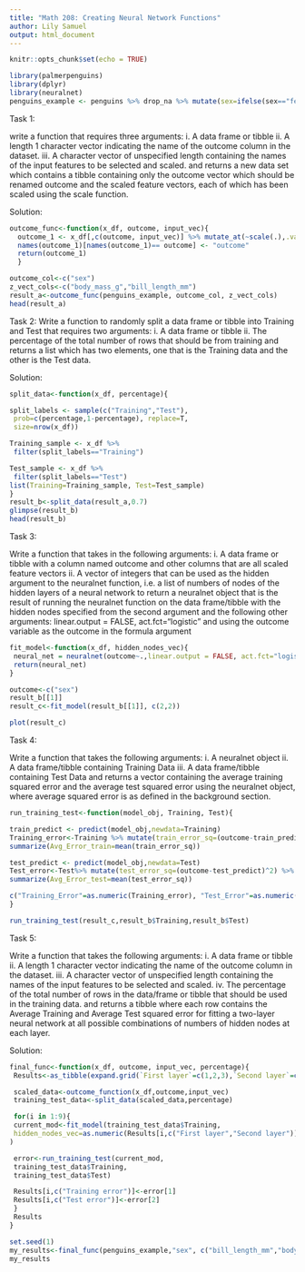 ```yaml
---
title: "Math 208: Creating Neural Network Functions"
author: Lily Samuel
output: html_document
---
```


```r
knitr::opts_chunk$set(echo = TRUE)
```

```r
library(palmerpenguins)
library(dplyr)
library(neuralnet)
penguins_example <- penguins %>% drop_na %>% mutate(sex=ifelse(sex=="female",1,0))
```

Task 1: 

write a function that requires three arguments:
  i. A data frame or tibble
  ii. A length 1 character vector indicating the name of the outcome column in the dataset.
  iii. A character vector of unspecified length containing the names of the input features to be selected
  and scaled.
and returns a new data set which contains a tibble containing only the outcome vector which should be
renamed outcome and the scaled feature vectors, each of which has been scaled using the scale function.

Solution:
```r
outcome_func<-function(x_df, outcome, input_vec){
  outcome_1 <- x_df[,c(outcome, input_vec)] %>% mutate_at(~scale(.),.vars=vars(input_vec))
  names(outcome_1)[names(outcome_1)== outcome] <- "outcome"
  return(outcome_1)
  }

outcome_col<-c("sex")
z_vect_cols<-c("body_mass_g","bill_length_mm")
result_a<-outcome_func(penguins_example, outcome_col, z_vect_cols)
head(result_a)

```

Task 2:
Write a function to randomly split a data frame or tibble into Training and Test that requires two
arguments:
  i. A data frame or tibble
  ii. The percentage of the total number of rows that should be from training
and returns a list which has two elements, one that is the Training data and the other is the Test data.

Solution:
```r
split_data<-function(x_df, percentage){

split_labels <- sample(c("Training","Test"),
 prob=c(percentage,1-percentage), replace=T,
 size=nrow(x_df))

Training_sample <- x_df %>%
 filter(split_labels=="Training")

Test_sample <- x_df %>%
 filter(split_labels=="Test")
list(Training=Training_sample, Test=Test_sample)
}
result_b<-split_data(result_a,0.7)
glimpse(result_b)
head(result_b)
```

Task 3:

Write a function that takes in the following arguments:
  i. A data frame or tibble with a column named outcome and other columns that are all scaled
      feature vectors
  ii. A vector of integers that can be used as the hidden argument to the neuralnet function, i.e. a
      list of numbers of nodes of the hidden layers of a neural network
to return a neuralnet object that is the result of running the neuralnet function on the data frame/tibble
with the hidden nodes specified from the second argument and the following other arguments:
  linear.output = FALSE,
  act.fct="logistic" 
and using the outcome variable as the outcome in the formula argument

```r
fit_model<-function(x_df, hidden_nodes_vec){
 neural_net = neuralnet(outcome~.,linear.output = FALSE, act.fct="logistic",data=x_df, hidden=hidden_nodes_vec)
 return(neural_net)
}

outcome<-c("sex")
result_b[[1]]
result_c<-fit_model(result_b[[1]], c(2,2))

plot(result_c)
```
Task 4:

Write a function that takes the following arguments:
  i. A neuralnet object
  ii. A data frame/tibble containing Training Data
  iii. A data frame/tibble containing Test Data
and returns a vector containing the average training squared error and the average test squared error using
the neuralnet object, where average squared error is as defined in the background section.

```r
run_training_test<-function(model_obj, Training, Test){

train_predict <- predict(model_obj,newdata=Training)
Training_error<-Training %>% mutate(train_error_sq=(outcome-train_predict)^2) %>%
summarize(Avg_Error_train=mean(train_error_sq))

test_predict <- predict(model_obj,newdata=Test)
Test_error<-Test%>% mutate(test_error_sq=(outcome-test_predict)^2) %>%
summarize(Avg_Error_test=mean(test_error_sq))

c("Training_Error"=as.numeric(Training_error), "Test_Error"=as.numeric(Test_error))
}

run_training_test(result_c,result_b$Training,result_b$Test)
```

Task 5:

Write a function that takes the following arguments:
  i. A data frame or tibble
  ii. A length 1 character vector indicating the name of the outcome column in the dataset.
  iii. A character vector of unspecified length containing the names of the input features to be selected
      and scaled.
  iv. The percentage of the total number of rows in the data/frame or tibble that should be used in the
      training data.
and returns a tibble where each row contains the Average Training and Average Test squared error for fitting a
two-layer neural network at all possible combinations of numbers of hidden nodes at each layer.

Solution:
```r
final_func<-function(x_df, outcome, input_vec, percentage){
 Results<-as_tibble(expand.grid(`First layer`=c(1,2,3),`Second layer`=c(1,2,3), `Training error`=0, `Test error`=0))

 scaled_data<-outcome_function(x_df,outcome,input_vec)
 training_test_data<-split_data(scaled_data,percentage)

 for(i in 1:9){
 current_mod<-fit_model(training_test_data$Training,
 hidden_nodes_vec=as.numeric(Results[i,c("First layer","Second layer")])
)

 error<-run_training_test(current_mod,
 training_test_data$Training,
 training_test_data$Test)

 Results[i,c("Training error")]<-error[1]
 Results[i,c("Test error")]<-error[2]
 }
 Results
}

set.seed(1)
my_results<-final_func(penguins_example,"sex", c("bill_length_mm","body_mass_g"), 0.7)
my_results
```

